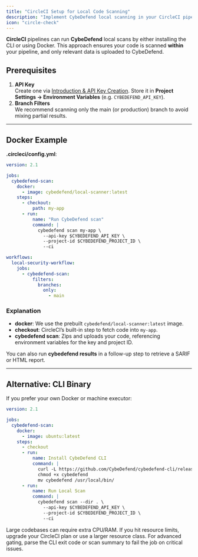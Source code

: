 ```yaml
---
title: "CircleCI Setup for Local Code Scanning"
description: "Implement CybeDefend local scanning in your CircleCI pipeline without granting direct repo access."
icon: "circle-check"
---
```


**CircleCI** pipelines can run **CybeDefend** local scans by either installing the CLI or using Docker. This approach ensures your code is scanned **within** your pipeline, and only relevant data is uploaded to CybeDefend.

## Prerequisites

1. **API Key**  
   Create one via [Introduction & API Key Creation](/alpha/code-scanning/local-code-scanning/introduction-api-key). Store it in **Project Settings → Environment Variables** (e.g. `CYBEDEFEND_API_KEY`).
2. **Branch Filters**  
   We recommend scanning only the main (or production) branch to avoid mixing partial results.

---

## Docker Example

**.circleci/config.yml**:

```yaml
version: 2.1

jobs:
  cybedefend-scan:
    docker:
      - image: cybedefend/local-scanner:latest
    steps:
      - checkout:
          path: my-app
      - run:
          name: "Run CybeDefend scan"
          command: |
            cybedefend scan my-app \
              --api-key $CYBEDEFEND_API_KEY \
              --project-id $CYBEDEFEND_PROJECT_ID \
              --ci

workflows:
  local-security-workflow:
    jobs:
      - cybedefend-scan:
          filters:
            branches:
              only:
                - main
```

### Explanation

- **docker**: We use the prebuilt `cybedefend/local-scanner:latest` image.  
- **checkout**: CircleCI’s built-in step to fetch code into `my-app`.  
- **cybedefend scan**: Zips and uploads your code, referencing environment variables for the key and project ID.

<Note>
You can also run <strong>cybedefend results</strong> in a follow-up step to retrieve a SARIF or HTML report.
</Note>

---

## Alternative: CLI Binary

If you prefer your own Docker or machine executor:

```yaml
version: 2.1

jobs:
  cybedefend-scan:
    docker:
      - image: ubuntu:latest
    steps:
      - checkout
      - run:
          name: Install CybeDefend CLI
          command: |
            curl -L https://github.com/CybeDefend/cybedefend-cli/releases/download/v1.0.0/cybedefend-linux-amd64 -o cybedefend
            chmod +x cybedefend
            mv cybedefend /usr/local/bin/
      - run:
          name: Run Local Scan
          command: |
            cybedefend scan --dir . \
              --api-key $CYBEDEFEND_API_KEY \
              --project-id $CYBEDEFEND_PROJECT_ID \
              --ci
```

<Warning>
Large codebases can require extra CPU/RAM. If you hit resource limits, upgrade your CircleCI plan or use a larger resource class.
</Warning>

<Tip>
For advanced gating, parse the CLI exit code or scan summary to fail the job on critical issues. 
</Tip>